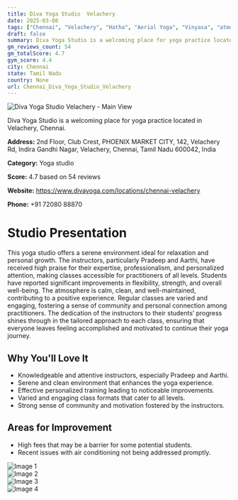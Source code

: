 ```yaml
---
title: Diva Yoga Studio  Velachery
date: 2025-03-08
tags: ["Chennai", "Velachery", "Hatha", "Aerial Yoga", "Vinyasa", "atmosphere", "professionalism", "Chennai"]  
draft: false
summary: Diva Yoga Studio is a welcoming place for yoga practice located in Velachery, Chennai.
gm_reviews_count: 54
gm_totalScore: 4.7
gym_score: 4.4
city: Chennai
state: Tamil Nadu
country: None
url: Chennai_Diva_Yoga_Studio_Velachery
---
```


<div className="aspect-[16/9] relative my-8">
  <img 
    src="https://lh5.googleusercontent.com/p/AF1QipPZdgEua3tyhge5Fdj8rssE-RoSEkR6DC-QC5N4=w1920-h1080-k-no"
    alt="Diva Yoga Studio  Velachery - Main View"
    className="object-cover absolute inset-0 w-full h-full rounded-lg"
  />
</div>

Diva Yoga Studio is a welcoming place for yoga practice located in Velachery, Chennai.

**Address:** 2nd Floor, Club Crest, PHOENIX MARKET CITY, 142, Velachery Rd, Indira Gandhi Nagar, Velachery, Chennai, Tamil Nadu 600042, India

**Category:** Yoga studio

**Score:** 4.7 based on 54 reviews

**Website:** https://www.divayoga.com/locations/chennai-velachery

**Phone:** +91 72080 88870

# Studio Presentation

This yoga studio offers a serene environment ideal for relaxation and personal growth. The instructors, particularly Pradeep and Aarthi, have received high praise for their expertise, professionalism, and personalized attention, making classes accessible for practitioners of all levels. Students have reported significant improvements in flexibility, strength, and overall well-being. The atmosphere is calm, clean, and well-maintained, contributing to a positive experience. Regular classes are varied and engaging, fostering a sense of community and personal connection among practitioners. The dedication of the instructors to their students’ progress shines through in the tailored approach to each class, ensuring that everyone leaves feeling accomplished and motivated to continue their yoga journey.

## Why You'll Love It

- Knowledgeable and attentive instructors, especially Pradeep and Aarthi.
- Serene and clean environment that enhances the yoga experience.
- Effective personalized training leading to noticeable improvements.
- Varied and engaging class formats that cater to all levels.
- Strong sense of community and motivation fostered by the instructors.

## Areas for Improvement

- High fees that may be a barrier for some potential students.
- Recent issues with air conditioning not being addressed promptly.

<div className="grid grid-cols-1 xl:grid-cols-2 gap-4 my-8">
<div className="aspect-[4/3] relative"><img src="https://lh5.googleusercontent.com/p/AF1QipNQuNAVO2bBvxCrz0HGesTOKfuoalDYyzr39fe_=w1920-h1080-k-no" alt="Image 1" className="object-cover absolute inset-0 w-full h-full rounded-lg" /></div>
<div className="aspect-[4/3] relative"><img src="https://lh5.googleusercontent.com/p/AF1QipPu3ZAEe4iIdGtyBYrs82XEOWR1wk73iaNnlejS=w1920-h1080-k-no" alt="Image 2" className="object-cover absolute inset-0 w-full h-full rounded-lg" /></div>
<div className="aspect-[4/3] relative"><img src="https://lh5.googleusercontent.com/p/AF1QipOpQhkNP5ncTOd2O1XUsXju4Sogerfa78L67JbX=w1920-h1080-k-no" alt="Image 3" className="object-cover absolute inset-0 w-full h-full rounded-lg" /></div>
<div className="aspect-[4/3] relative"><img src="https://lh5.googleusercontent.com/p/AF1QipOncnJUia0OBIu_tesS8a3MsX-liKyTExRHTnw8=w1920-h1080-k-no" alt="Image 4" className="object-cover absolute inset-0 w-full h-full rounded-lg" /></div>
</div>